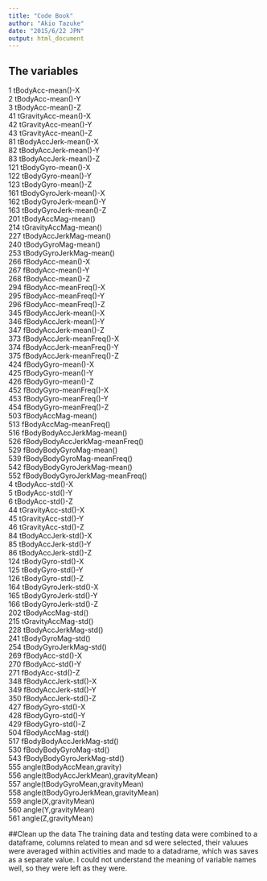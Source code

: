 ```yaml
---
title: "Code Book"
author: "Akio Tazuke"
date: "2015/6/22 JPN"
output: html_document
---
```

## The variables
1 tBodyAcc-mean()-X     
2 tBodyAcc-mean()-Y     
3 tBodyAcc-mean()-Z     
41 tGravityAcc-mean()-X     
42 tGravityAcc-mean()-Y     
43 tGravityAcc-mean()-Z     
81 tBodyAccJerk-mean()-X      
82 tBodyAccJerk-mean()-Y      
83 tBodyAccJerk-mean()-Z      
121 tBodyGyro-mean()-X        
122 tBodyGyro-mean()-Y        
123 tBodyGyro-mean()-Z       
161 tBodyGyroJerk-mean()-X        
162 tBodyGyroJerk-mean()-Y        
163 tBodyGyroJerk-mean()-Z        
201 tBodyAccMag-mean()        
214 tGravityAccMag-mean()       
227 tBodyAccJerkMag-mean()      
240 tBodyGyroMag-mean()     
253 tBodyGyroJerkMag-mean()     
266 fBodyAcc-mean()-X       
267 fBodyAcc-mean()-Y       
268 fBodyAcc-mean()-Z       
294 fBodyAcc-meanFreq()-X       
295 fBodyAcc-meanFreq()-Y       
296 fBodyAcc-meanFreq()-Z       
345 fBodyAccJerk-mean()-X       
346 fBodyAccJerk-mean()-Y       
347 fBodyAccJerk-mean()-Z       
373 fBodyAccJerk-meanFreq()-X       
374 fBodyAccJerk-meanFreq()-Y       
375 fBodyAccJerk-meanFreq()-Z       
424 fBodyGyro-mean()-X      
425 fBodyGyro-mean()-Y      
426 fBodyGyro-mean()-Z      
452 fBodyGyro-meanFreq()-X      
453 fBodyGyro-meanFreq()-Y      
454 fBodyGyro-meanFreq()-Z      
503 fBodyAccMag-mean()      
513 fBodyAccMag-meanFreq()      
516 fBodyBodyAccJerkMag-mean()      
526 fBodyBodyAccJerkMag-meanFreq()      
529 fBodyBodyGyroMag-mean()     
539 fBodyBodyGyroMag-meanFreq()     
542 fBodyBodyGyroJerkMag-mean()     
552 fBodyBodyGyroJerkMag-meanFreq()     
4 tBodyAcc-std()-X      
5 tBodyAcc-std()-Y      
6 tBodyAcc-std()-Z      
44 tGravityAcc-std()-X      
45 tGravityAcc-std()-Y      
46 tGravityAcc-std()-Z      
84 tBodyAccJerk-std()-X     
85 tBodyAccJerk-std()-Y     
86 tBodyAccJerk-std()-Z     
124 tBodyGyro-std()-X       
125 tBodyGyro-std()-Y       
126 tBodyGyro-std()-Z       
164 tBodyGyroJerk-std()-X       
165 tBodyGyroJerk-std()-Y       
166 tBodyGyroJerk-std()-Z       
202 tBodyAccMag-std()       
215 tGravityAccMag-std()        
228 tBodyAccJerkMag-std()       
241 tBodyGyroMag-std()      
254 tBodyGyroJerkMag-std()      
269 fBodyAcc-std()-X        
270 fBodyAcc-std()-Y        
271 fBodyAcc-std()-Z        
348 fBodyAccJerk-std()-X        
349 fBodyAccJerk-std()-Y        
350 fBodyAccJerk-std()-Z        
427 fBodyGyro-std()-X       
428 fBodyGyro-std()-Y       
429 fBodyGyro-std()-Z       
504 fBodyAccMag-std()       
517 fBodyBodyAccJerkMag-std()       
530 fBodyBodyGyroMag-std()      
543 fBodyBodyGyroJerkMag-std()      
555 angle(tBodyAccMean,gravity)     
556 angle(tBodyAccJerkMean),gravityMean)        
557 angle(tBodyGyroMean,gravityMean)        
558 angle(tBodyGyroJerkMean,gravityMean)        
559 angle(X,gravityMean)        
560 angle(Y,gravityMean)        
561 angle(Z,gravityMean)        

##Clean up the data
    The training data and testing data were combined to a dataframe, columns related to mean and sd were selected, their valuues were averaged within activities and made to a datadrame, which was saves as a separate value. I could not understand the meaning of variable names well, so they were left as they were.
